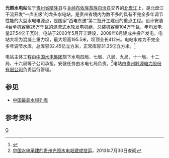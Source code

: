 {{Infobox Dam
| name               = 光照水电站
| official_name      = 
| image              =
| image_size         = 250px
| image_caption      = 光照大坝
| image_alt          = 
| location_map       = China
| location_map_width = 250
| location_map_text  = 光照水电站在中国的位置
| lat_d     = 25
| lat_m     = 57
| lat_s     = 34
| lat_NS    = N
| long_d    = 105
| long_m    = 15
| long_s    = 03
| long_EW   = E
| coordinates_type   = type:landmark
| coordinates_display= inline,title
| coordinates_ref    = 
| country            = {{PRC}}
| location           = [[贵州省|贵州省]][[晴隆县|晴隆县]]与[[关岭布依族苗族自治县|关岭布依族苗族自治县]]交界的[[北盘江|北盘江]]上
| status             = O
| began              = 2003年5月
| open               = 
| demolished         = 2008年8月
| cost               = 
| owner              = 
| type               = 混凝土重力坝
| height             = 195.5 m
| height_thalweg     =
| height_foundation  =
| length             = 412 m
| crest_width        = 
| base_width         = 163.3 m
| curve_radius       =
| volume             = 
| crest_elevation    =
| crosses            = 
| spillways          = 
| spillway_type      = 
| spillway_capacity  = 
| reservoir          = 
| reservoir_capacity = 
| active_capacity    =
| inactive_capacity  =
| reservoir_catchment= 
| reservoir_surface  = 
| reservoir_elevation=440 m
| reservoir_max_depth= 
| reservoir_length   =
| reservoir_max_width=
| hydraulic_head     = 
| tidal_range        = 
| plant_owner        = 
| plant_operator     = 贵州黔源电力股份有限公司
| plant_commission   = 2008年
| plant_licence_exp  = 
| plant_decommission = 
| plant_type         = 
| turbines           = 4台
| installed_capacity = 104万千瓦
| max_planned_cap    = 
| capacity_factor    = 
| average_annual_gen = 27.54亿千瓦时
| net_generation     = 
| website            = 
| as_of              = 
}}
'''光照水电站'''位于[[贵州省|贵州省]][[晴隆县|晴隆县]]与[[关岭布依族苗族自治县|关岭布依族苗族自治县]]交界的[[北盘江|北盘江]]上，是北盘江干流开发“一库五级”的龙头水电站，是贵州省境内为数不多的具有不完全多年调节性能的大型水电电源点，是国家“西电东送”第二批开工建设的重点工程。设计安装4台单机容量26万千瓦的混流式水轮发电机组，总装机容量104万千瓦，年均发电量27.54亿千瓦时。电站于2003年5月开工建设，2008年8月建成并投产发电。电站大坝为混凝土重力坝，最大坝高195.5米，坝顶全长412米。电站水库为不完全多年调节水库，总库容32.45亿立方米，正常库容31.35亿立方米。<ref name="中国河湖大典">{{cite book zh |author=《[[中国河湖大典|中国河湖大典]]》编纂委员会 |title=《中国河湖大典·珠江卷》 |format=M |edition=1 |location=北京 |publisher=中国水利水电出版社 |date=2013年1月 |pages=53页 |id= ISBN 978-7-5170-0561-2}}</ref>

电站主体工程由[[中国水电|中国水电集团]]旗下水电四局、七局、八局、九局、十一局、十二局、十六局等子公司承担，安装任务由水电七局负责。<ref>[http://www.sasac.gov.cn/n1180/n1226/n2410/n314274/6033192.html 中国水电承建的贵州光照水电站建成投运]，2013年7月30日查阅</ref>电站由[[贵州黔源电力股份有限公司|贵州黔源电力股份有限公司]]负责运行管理。

== 参见 ==
*[[中国最高水坝列表|中国最高水坝列表]]

== 参考资料 ==
{{reflist}}

[[Category:贵州水电站|G]]